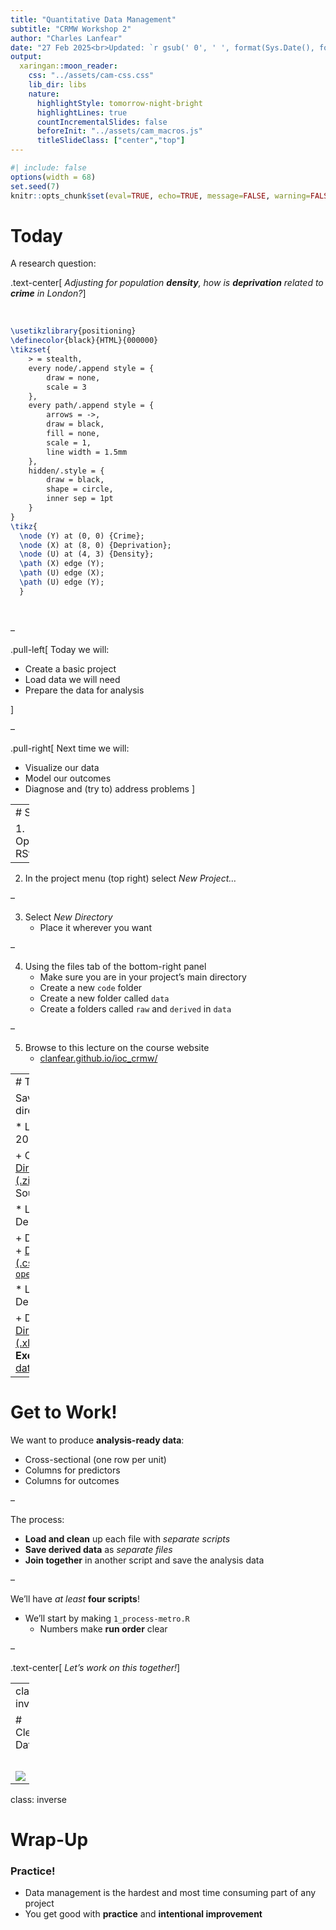 ```yaml
---
title: "Quantitative Data Management"
subtitle: "CRMW Workshop 2"
author: "Charles Lanfear"
date: "27 Feb 2025<br>Updated: `r gsub(' 0', ' ', format(Sys.Date(), format='%d %b %Y'))`"
output:
  xaringan::moon_reader:
    css: "../assets/cam-css.css"
    lib_dir: libs
    nature:
      highlightStyle: tomorrow-night-bright
      highlightLines: true
      countIncrementalSlides: false
      beforeInit: "../assets/cam_macros.js"
      titleSlideClass: ["center","top"]
---
```


```r
#| include: false
options(width = 68)
set.seed(7)
knitr::opts_chunk$set(eval=TRUE, echo=TRUE, message=FALSE, warning=FALSE, dev = "svg", fig.height = 4)
```


# Today

A research question: 

.text-center[
*Adjusting for population **density**, how is **deprivation** related to **crime** in London?*
]

<br>

```tikz
\usetikzlibrary{positioning}
\definecolor{black}{HTML}{000000}
\tikzset{
    > = stealth,
    every node/.append style = {
        draw = none,
        scale = 3
    },
    every path/.append style = {
        arrows = ->,
        draw = black,
        fill = none,
        scale = 1,
        line width = 1.5mm
    },
    hidden/.style = {
        draw = black,
        shape = circle,
        inner sep = 1pt
    }
}
\tikz{
  \node (Y) at (0, 0) {Crime};
  \node (X) at (8, 0) {Deprivation};
  \node (U) at (4, 3) {Density};
  \path (X) edge (Y);
  \path (U) edge (X);
  \path (U) edge (Y);
  }
```

<br>

--

.pull-left[
Today we will:

* Create a basic project
* Load data we will need
* Prepare the data for analysis

]

--

.pull-right[
Next time we will:

* Visualize our data
* Model our outcomes
* Diagnose and (try to) address problems
]

---
# Setup

1. Open RStudio

--

2. In the project menu (top right) select *New Project...*

--

3. Select *New Directory*
   * Place it wherever you want

--

4. Using the files tab of the bottom-right panel
   * Make sure you are in your project's main directory
   * Create a new `code` folder
   * Create a new folder called `data`
   * Create a folders called `raw` and `derived` in `data`

--

5. Browse to this lecture on the course website
   * [clanfear.github.io/ioc_crmw/](clanfear.github.io/ioc_crmw/)


---
# The Data

Save these to the `data` directory in your project

* London Crime data - 2022

   + Crime outcomes
   + [Direct download link (.zip)](https://clanfear.github.io/ioc_crmw/_data/dpu-crime-met-2022.zip) — **multiple files!**
   + Source: [`data.police.uk`](https://data.police.uk/data/)


* LSOA Indices of Deprivation - 2019

   + Deprivation predictors
   + [Direct download link (.csv)](https://clanfear.github.io/ioc_crmw/_data/imd2019lsoa.csv)
   + Source: [`opendatacommunities.org`](https://opendatacommunities.org/resource?uri=http%3A%2F%2Fopendatacommunities.org%2Fdata%2Fsocietal-wellbeing%2Fimd2019%2Findices)

* LSOA Population Density - 2014

   + Density control
   + [Direct download link (.xlsx)](https://clanfear.github.io/ioc_crmw/_data/land-area-population-density-lsoa11-msoa11.xlsx) — a multi-sheet **Excel file!**
   + Source: [data.london.gov.uk](https://data.london.gov.uk/dataset/super-output-area-population-lsoa-msoa-london)

---

# Get to Work!

We want to produce **analysis-ready data**:

* Cross-sectional (one row per unit)
* Columns for predictors
* Columns for outcomes

--

The process:

* **Load and clean** up each file with *separate scripts*
* **Save derived data** as *separate files*
* **Join together** in another script and save the analysis data

--

We'll have *at least* **four scripts**!

* We'll start by making `1_process-metro.R`
   * Numbers make **run order** clear

--

.text-center[
*Let's work on this together!*
]

---
class: inverse

# Cleaning Data

<br>

![](img/owl.jpg)

---
class: inverse

# Wrap-Up

### Practice!

* Data management is the hardest and most time consuming part of any project
* You get good with **practice** and **intentional improvement**


